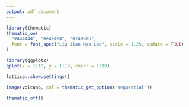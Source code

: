 ```yaml
---
output: pdf_document
---
```


```r
library(thematic)
thematic_on(
  "#444444", "#e4e4e4", "#749886", 
  font = font_spec("Liu Jian Mao Cao", scale = 1.25, update = TRUE)
)
```

```r
library(ggplot2)
qplot(x = 1:10, y = 1:10, color = 1:10)
```

```r
lattice::show.settings()
```

```r
image(volcano, col = thematic_get_option("sequential"))
```

```r
thematic_off()
```

